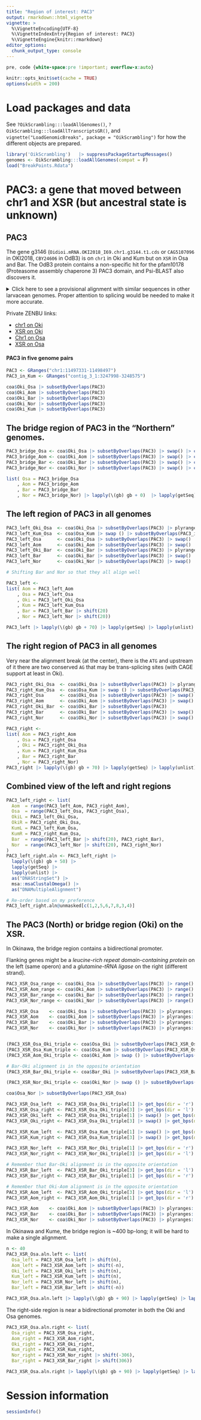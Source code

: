 ```yaml
---
title: "Region of interest: PAC3"
output: rmarkdown::html_vignette
vignette: >
  %\VignetteEncoding{UTF-8}
  %\VignetteIndexEntry{Region of interest: PAC3}
  %\VignetteEngine{knitr::rmarkdown}
editor_options: 
  chunk_output_type: console
---
```


```css
pre, code {white-space:pre !important; overflow-x:auto}
```

```r
knitr::opts_knit$set(cache = TRUE)
options(width = 200)
```

Load packages and data
======================

See `?OikScrambling:::loadAllGenomes()`, `?OikScrambling:::loadAllTranscriptsGR()`,
and `vignette("LoadGenomicBreaks", package = "OikScrambling")` for how the
different objects are prepared.

```r
library('OikScrambling')   |> suppressPackageStartupMessages()
genomes <- OikScrambling:::loadAllGenomes(compat = F)
load("BreakPoints.Rdata")
```

# PAC3: a gene that moved between chr1 and XSR (but ancestral state is unknown)

## PAC3

The gene g3146 (`Oidioi.mRNA.OKI2018_I69.chr1.g3144.t1.cds` or `CAG5107096` in
OKI2018, `CBY24606` in OdB3) is on `chr1` in Oki and Kum but on `XSR` in Osa and
Bar.  The OdB3 protein contains a non-specific hit for the pfam10178 (Proteasome
assembly chaperone 3) PAC3 domain, and Psi-BLAST also discovers it.

<details>
<summary>Click here to see a provisional alignment with similar sequences in
other larvacean genomes.  Proper attention to splicing would be needed to make
it more accurate.</summary>
```
O_dio       MHPTTILREIELENEPVALSIMKFAEETLVTISDNGTFGAFHDI-DIA-EMRPGKEPLIT
O_dio_Oska  MHPETILREVEIDNSPVALAIVKFADQTMVTISDNGTFGAFHDI-EIA-EMRPGTDPVVT
O_van       ----SIVESTQIEGVDVSLAIMGFADCTMIAVSDTGTFGSFYKV-QVAKGGHTNQEAVVT
O_alb       ---------LDLENADIHLAAMSFSDCLMLAVSDTGTFGSFYQV-EKSETSHQNIEPVIS
O_lon       ---------IYLGEEKVHIAVMGFGDATMITVSDGALFGPIYKV-TKS--QKGANEPVIT
O_lon_N     --------EIEIDNEVCYISVTQFGDTNFVTISDTGTFGSFYQV-EKK--EKMGNEPIFN
B_sty       ---------FEIDDLVIYFSFMEFDDYVFLALSNTGTFGSFYKV-QKN--FRMDSNPIIS
M_ery       ------IRIIVIDNTEIYLSVMKFGDCNFIVISDTGTFGSFFKI-EKN--FKMDNNPVVN
O_ruf_Y     ------LKRLRLMSQKVHLSSMKFDDHIMLGVSDSGTFWLILSCFFKSTNQHKDKEPVFE


O_dio       IKPF-FGYSDDFTKV------------VCRNLATSLQVKNK-LMISIGLKQEKVNKQNLD
O_dio_Oska  VKPF-FGYSDDFAKVV-----------VCRNLATGLEVKNK-LMISIGLKQERINKNN--
O_van       IDPI-FGINDHYFQVLIR------------------------------------------
O_alb       IRPI-FGVDDQYFQVFLQVLPDSYFKVVCRYLGVHLAESRR-LLVSITLQKDKINKDN--
O_lon       VDGV-FGEQHDYAQVV------------CRHLRLHCRVETEQLLASVLLKRDLVTREN--
O_lon_N     IQPI-FGQAEDYLQVCKFQIETS--IVVCRYLCQNCTLQGPM-MVSVILSREKVNKKN--
B_sty       TEQI-FGNKKDLLEVINK------------------------------------------
M_ery       IEPI-FGENKDYLQV---------------------------------------------
O_ruf_Y     IVPIFFGCDDQYFQV---------------------------------------------
```
</details>

Private ZENBU links:

 - [chr1 on Oki](https://fantom.gsc.riken.jp/zenbu/gLyphs/#config=nBuUjj3vMBkuTVQnE57TC;loc=OKI2018_I69_1.0::chr1:11497331..11498497+)
 - [XSR on Oki](https://fantom.gsc.riken.jp/zenbu/gLyphs/#config=nBuUjj3vMBkuTVQnE57TC;loc=OKI2018_I69_1.0::XSR:6230961..6232916+)
 - [Chr1 on Osa](https://fantom.gsc.riken.jp/zenbu/gLyphs/#config=lc9rquqRE5PnyllQ68DSiC;loc=OSKA2016v1.9::Chr1:8150980..8160990+)
 - [XSR on Osa](https://fantom.gsc.riken.jp/zenbu/gLyphs/index_3.0.html#config=lc9rquqRE5PnyllQ68DSiC;loc=OSKA2016v1.9::XSR:3167071..3168763+)

#### PAC3 in five genome pairs

```r
PAC3 <- GRanges("chr1:11497331-11498497")
PAC3_in_Kum <- GRanges("contig_3_1:3247998-3248575")

coa$Oki_Osa |> subsetByOverlaps(PAC3)
coa$Oki_Aom |> subsetByOverlaps(PAC3)
coa$Oki_Bar |> subsetByOverlaps(PAC3)
coa$Oki_Nor |> subsetByOverlaps(PAC3)
coa$Oki_Kum |> subsetByOverlaps(PAC3)
```

## The bridge region of PAC3 in the "Northern" genomes.

```r
PAC3_bridge_Osa <- coa$Oki_Osa |> subsetByOverlaps(PAC3) |> swap() |> cleanGaps() |> plyranges::mutate(strand = '-')
PAC3_bridge_Aom <- coa$Oki_Aom |> subsetByOverlaps(PAC3) |> swap() |> cleanGaps() |> plyranges::mutate(strand = '-')
PAC3_bridge_Bar <- coa$Oki_Bar |> subsetByOverlaps(PAC3) |> swap() |> cleanGaps()
PAC3_bridge_Nor <- coa$Oki_Nor |> subsetByOverlaps(PAC3) |> swap() |> cleanGaps()

list( Osa = PAC3_bridge_Osa
    , Aom = PAC3_bridge_Aom
    , Bar = PAC3_bridge_Bar
    , Nor = PAC3_bridge_Nor) |> lapply(\(gb) gb + 0)  |> lapply(getSeq) |> lapply(unlist) |> as("DNAStringSet") |> msa::msaClustalW() |> as("DNAMultipleAlignment")
```

## The left region of PAC3 in all genomes

```r
PAC3_left_Oki_Osa  <- coa$Oki_Osa |> subsetByOverlaps(PAC3) |> plyranges::slice(1) |> get_bps("right")
PAC3_left_Kum_Osa  <- coa$Osa_Kum |> swap () |> subsetByOverlaps(PAC3_in_Kum + 1) |> sort(i=T) |> plyranges::slice(1) |> get_bps("right")
PAC3_left_Osa      <- coa$Oki_Osa |> subsetByOverlaps(PAC3) |> swap() |> plyranges::slice(1) |> get_bps("left") |> plyranges::mutate(strand = '-')
PAC3_left_Aom      <- coa$Oki_Aom |> subsetByOverlaps(PAC3) |> swap() |> plyranges::slice(1) |> get_bps("left") |> plyranges::mutate(strand = '-')
PAC3_left_Oki_Bar  <- coa$Oki_Bar |> subsetByOverlaps(PAC3) |> plyranges::slice(1) |> get_bps("right")
PAC3_left_Bar      <- coa$Oki_Bar |> subsetByOverlaps(PAC3) |> swap()  |> plyranges::slice(1) |> get_bps("right")
PAC3_left_Nor      <- coa$Oki_Nor |> subsetByOverlaps(PAC3) |> swap()  |> plyranges::slice(1) |> get_bps("right")

# Shifting Bar and Nor so that they all align well

PAC3_left <- 
list( Aom = PAC3_left_Aom
    , Osa = PAC3_left_Osa
    , Oki = PAC3_left_Oki_Osa
    , Kum = PAC3_left_Kum_Osa
    , Bar = PAC3_left_Bar |> shift(20)
    , Nor = PAC3_left_Nor |> shift(20))

PAC3_left |> lapply(\(gb) gb + 70) |> lapply(getSeq) |> lapply(unlist) |> as("DNAStringSet") |> msa::msaClustalW() |> as("DNAMultipleAlignment")
```

## The right region of PAC3 in all genomes

Very near the alignment break (at the center), there is the `ATG` and upstream
of it there are two conserved `AG` that may be trans-splicing sites
(with CAGE support at least in Oki).

```r
PAC3_right_Oki_Osa  <- coa$Oki_Osa |> subsetByOverlaps(PAC3) |> plyranges::slice(3) |> get_bps("left")
PAC3_right_Kum_Osa  <- coa$Osa_Kum |> swap () |> subsetByOverlaps(PAC3_in_Kum + 1) |> sort(i=T) |> plyranges::slice(3) |> get_bps("left")
PAC3_right_Osa      <- coa$Oki_Osa |> subsetByOverlaps(PAC3) |> swap() |> plyranges::slice(3) |> get_bps("right") |> plyranges::mutate(strand = '-')
PAC3_right_Aom      <- coa$Oki_Aom |> subsetByOverlaps(PAC3) |> swap() |> plyranges::slice(3) |> get_bps("right") |> plyranges::mutate(strand = '-')
PAC3_right_Oki_Bar  <- coa$Oki_Bar |> subsetByOverlaps(PAC3)           |> plyranges::slice(3) |> get_bps("left")
PAC3_right_Bar      <- coa$Oki_Bar |> subsetByOverlaps(PAC3) |> swap() |> plyranges::slice(3) |> get_bps("left")
PAC3_right_Nor      <- coa$Oki_Nor |> subsetByOverlaps(PAC3) |> swap() |> plyranges::slice(3) |> get_bps("left")

PAC3_right <-
list( Aom = PAC3_right_Aom
    , Osa = PAC3_right_Osa
    , Oki = PAC3_right_Oki_Osa
    , Kum = PAC3_right_Kum_Osa
    , Bar = PAC3_right_Bar
    , Nor = PAC3_right_Nor)
PAC3_right |> lapply(\(gb) gb + 70) |> lapply(getSeq) |> lapply(unlist) |> as("DNAStringSet") |> msa::msaClustalW() |> as("DNAMultipleAlignment") 
```

## Combined view of the left and right regions

```r
PAC3_left_right <- list(
  Aom  = range(PAC3_left_Aom, PAC3_right_Aom),
  Osa  = range(PAC3_left_Osa, PAC3_right_Osa),
  OkiL = PAC3_left_Oki_Osa,
  OkiR = PAC3_right_Oki_Osa,
  KumL = PAC3_left_Kum_Osa,
  KumR = PAC3_right_Kum_Osa,
  Bar  = range(PAC3_left_Bar |> shift(20), PAC3_right_Bar),
  Nor  = range(PAC3_left_Nor |> shift(20), PAC3_right_Nor)
)
PAC3_left_right.aln <- PAC3_left_right |>
  lapply(\(gb) gb + 50) |>
  lapply(getSeq) |>
  lapply(unlist) |>
  as("DNAStringSet") |>
  msa::msaClustalOmega() |>
  as("DNAMultipleAlignment")

# Re-order based on my preference
PAC3_left_right.aln@unmasked[c(1,2,5,6,7,8,3,4)]
```

## The PAC3 (North) or bridge region (Oki) on the XSR.

In Okinawa, the bridge region contains a bidirectional promoter.

Flanking genes might be a _leucine-rich repeat domain-containing protein_ on the
left (same operon) and a _glutamine-tRNA ligase_ on the right (different strand).

```r
PAC3_XSR_Osa_range <- coa$Oki_Osa |> subsetByOverlaps(PAC3) |> range()
PAC3_XSR_Aom_range <- coa$Oki_Aom |> subsetByOverlaps(PAC3) |> range()
PAC3_XSR_Bar_range <- coa$Oki_Bar |> subsetByOverlaps(PAC3) |> range()
PAC3_XSR_Nor_range <- coa$Oki_Nor |> subsetByOverlaps(PAC3) |> range()

PAC3_XSR_Osa    <- coa$Oki_Osa |> subsetByOverlaps(PAC3) |> plyranges::slice(2) |> swap()
PAC3_XSR_Aom    <- coa$Oki_Aom |> subsetByOverlaps(PAC3) |> plyranges::slice(2) |> swap()
PAC3_XSR_Bar    <- coa$Oki_Bar |> subsetByOverlaps(PAC3) |> plyranges::slice(2) |> swap()
PAC3_XSR_Nor    <- coa$Oki_Nor |> subsetByOverlaps(PAC3) |> plyranges::slice(2) |> swap()


(PAC3_XSR_Osa_Oki_triple <- coa$Osa_Oki |> subsetByOverlaps(PAC3_XSR_Osa +1000, ignore.strand = TRUE) |> sort(i=T))
(PAC3_XSR_Osa_Kum_triple <- coa$Osa_Kum |> subsetByOverlaps(PAC3_XSR_Osa +1000, ignore.strand = TRUE) |> sort(i=T))
(PAC3_XSR_Aom_Oki_triple <- coa$Oki_Aom |> swap () |> subsetByOverlaps(PAC3_XSR_Aom + 1000, ignore.strand=T) |> sort(i=T))

# Bar-Oki alignment is in the opposite orientation
(PAC3_XSR_Bar_Oki_triple <- coa$Bar_Oki |> subsetByOverlaps(PAC3_XSR_Bar +1000, ignore.strand = TRUE) |> sort(i=T))

(PAC3_XSR_Nor_Oki_triple <- coa$Oki_Nor |> swap () |> subsetByOverlaps(PAC3_XSR_Nor + 1000, ignore.strand=T) |> sort(i=T))

coa$Osa_Nor |> subsetByOverlaps(PAC3_XSR_Osa)

PAC3_XSR_Osa_left  <- PAC3_XSR_Osa_Oki_triple[1] |> get_bps(dir = 'r')
PAC3_XSR_Osa_right <- PAC3_XSR_Osa_Oki_triple[3] |> get_bps(dir = 'l')
PAC3_XSR_Oki_left  <- PAC3_XSR_Osa_Oki_triple[1] |> swap() |> get_bps(dir = 'r')
PAC3_XSR_Oki_right <- PAC3_XSR_Osa_Oki_triple[3] |> swap() |> get_bps(dir = 'l')

PAC3_XSR_Kum_left  <- PAC3_XSR_Osa_Kum_triple[1] |> swap() |> get_bps(dir = 'r')
PAC3_XSR_Kum_right <- PAC3_XSR_Osa_Kum_triple[3] |> swap() |> get_bps(dir = 'l')

PAC3_XSR_Nor_left  <- PAC3_XSR_Nor_Oki_triple[1] |> get_bps(dir = 'r')
PAC3_XSR_Nor_right <- PAC3_XSR_Nor_Oki_triple[3] |> get_bps(dir = 'l')

# Remember that Bar-Oki alignment is in the opposite orientation
PAC3_XSR_Bar_left  <- PAC3_XSR_Bar_Oki_triple[3] |> get_bps(dir = 'l') |> plyranges::mutate(strand = '-')
PAC3_XSR_Bar_right <- PAC3_XSR_Bar_Oki_triple[1] |> get_bps(dir = 'r') |> plyranges::mutate(strand = '-')

# Remember that Oki-Aom alignment is in the opposite orientation
PAC3_XSR_Aom_left  <- PAC3_XSR_Aom_Oki_triple[3] |> get_bps(dir = 'l') |> plyranges::mutate(strand = '-')
PAC3_XSR_Aom_right <- PAC3_XSR_Aom_Oki_triple[1] |> get_bps(dir = 'r') |> plyranges::mutate(strand = '-')

PAC3_XSR_Aom    <- coa$Oki_Aom |> subsetByOverlaps(PAC3) |> plyranges::slice(2) |> swap()
PAC3_XSR_Bar    <- coa$Oki_Bar |> subsetByOverlaps(PAC3) |> plyranges::slice(2) |> swap()
PAC3_XSR_Nor    <- coa$Oki_Nor |> subsetByOverlaps(PAC3) |> plyranges::slice(2) |> swap()
```

In Okinawa and Kume, the bridge region is ~400 bp-long; it will be hard to
make a single alignment.

```r
n <- 40
PAC3_XSR_Osa.aln.left <- list(
  Osa_left = PAC3_XSR_Osa_left |> shift(n),
  Aom_left = PAC3_XSR_Aom_left |> shift(-n),
  Oki_left = PAC3_XSR_Oki_left |> shift(n),
  Kum_left = PAC3_XSR_Kum_left |> shift(n),
  Nor_left = PAC3_XSR_Nor_left |> shift(n),
  Bar_left = PAC3_XSR_Bar_left |> shift(-n))

PAC3_XSR_Osa.aln.left |> lapply(\(gb) gb + 90) |> lapply(getSeq) |> lapply(unlist) |> as("DNAStringSet") |> msa::msaClustalW() |> as("DNAMultipleAlignment") 
```

The right-side region is near a bidirectional promoter in both the Oki and Osa genomes.

```r
PAC3_XSR_Osa.aln.right <- list(
  Osa_right = PAC3_XSR_Osa_right,
  Aom_right = PAC3_XSR_Aom_right,
  Oki_right = PAC3_XSR_Oki_right,
  Kum_right = PAC3_XSR_Kum_right,
  Nor_right = PAC3_XSR_Nor_right |> shift(-306),
  Bar_right = PAC3_XSR_Bar_right |> shift(306))

PAC3_XSR_Osa.aln.right |> lapply(\(gb) gb + 90) |> lapply(getSeq) |> lapply(unlist) |> as("DNAStringSet") |> msa::msaClustalW() |> as("DNAMultipleAlignment") 
```

# Session information

```r
sessionInfo()
```
